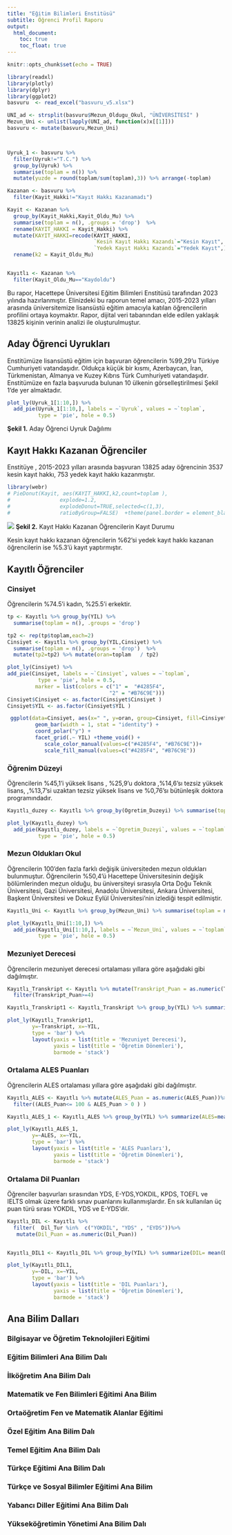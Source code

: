 ```yaml
---
title: "Eğitim Bilimleri Enstitüsü"
subtitle: Öğrenci Profil Raporu
output:
  html_document:
    toc: true
    toc_float: true
---
```


```r
knitr::opts_chunk$set(echo = TRUE)
```

```r
library(readxl)
library(plotly)
library(dplyr)
library(ggplot2)
basvuru  <- read_excel("basvuru_v5.xlsx")

UNI_ad <- strsplit(basvuru$Mezun_Oldugu_Okul, "ÜNİVERSİTESİ" )
Mezun_Uni <- unlist(lapply(UNI_ad, function(x)x[[1]]))
basvuru <- mutate(basvuru,Mezun_Uni)



Uyruk_1 <- basvuru %>%
  filter(Uyruk!="T.C.") %>%
  group_by(Uyruk) %>%
  summarise(toplam = n()) %>%
  mutate(yuzde = round(toplam/sum(toplam),3)) %>% arrange(-toplam)

Kazanan <- basvuru %>%
  filter(Kayit_Hakki!="Kayıt Hakkı Kazanamadı")

Kayit <- Kazanan %>%
  group_by(Kayit_Hakki,Kayit_Oldu_Mu) %>%
  summarise(toplam = n(), .groups = 'drop')  %>%
  rename(KAYIT_HAKKI = Kayit_Hakki) %>%
  mutate(KAYIT_HAKKI=recode(KAYIT_HAKKI,
                            `Kesin Kayıt Hakkı Kazandı`="Kesin Kayıt",
                            `Yedek Kayıt Hakkı Kazandı`="Yedek Kayıt",)) %>%
  rename(k2 = Kayit_Oldu_Mu)


Kayıtlı <- Kazanan %>%
  filter(Kayit_Oldu_Mu=="Kaydoldu")
```

Bu rapor, Hacettepe Üniversitesi Eğitim Bilimleri Enstitüsü tarafından 2023 yılında hazırlanmıştır. Elinizdeki bu raporun temel amacı, 2015-2023 yılları arasında üniversitemize lisansüstü eğitim amacıyla katılan öğrencilerin profilini ortaya koymaktır. Rapor, dijital veri tabanından elde edilen yaklaşık 13825 kişinin verinin analizi ile oluşturulmuştur.

## Aday Öğrenci Uyrukları

Enstitümüze lisansüstü eğitim için başvuran öğrencilerin %99,29'u Türkiye Cumhuriyeti vatandaşıdır. Oldukça küçük bir kısmı, Azerbaycan, İran, Türkmenistan, Almanya ve Kuzey Kıbrıs Türk Cumhuriyeti vatandaşıdır. Enstitümüze en fazla başvuruda bulunan 10 ülkenin görselleştirilmesi Şekil 1'de yer almaktadır.

```r

plot_ly(Uyruk_1[1:10,]) %>%
  add_pie(Uyruk_1[1:10,], labels = ~`Uyruk`, values = ~`toplam`,
          type = 'pie', hole = 0.5)

```

**Şekil 1.** Aday Öğrenci Uyruk Dağılımı

## Kayıt Hakkı Kazanan Öğrenciler

Enstitüye , 2015-2023 yılları arasında başvuran 13825 aday öğrencinin 3537 kesin kayıt hakkı, 753 yedek kayıt hakkı kazanmıştır.

```r
library(webr)
# PieDonut(Kayit, aes(KAYIT_HAKKI,k2,count=toplam ),
#                explode=1.2,
#                explodeDonut=TRUE,selected=c(1,3),
#                ratioByGroup=FALSE)  +theme(panel.border = element_blank())
```


![](KAYIT.PNG) 
**Şekil 2.** Kayıt Hakkı Kazanan Öğrencilerin Kayıt Durumu

Kesin kayıt hakkı kazanan öğrencilerin %62'si yedek kayıt hakkı kazanan öğrencilerin ise %5.3'ü kayıt yaptırmıştır.

## Kayıtlı Öğrenciler {.tabset}

### Cinsiyet

Öğrencilerin %74.5'i kadın, %25.5'i erkektir.

```r

tp <- Kayıtlı %>% group_by(YIL) %>% 
  summarise(toplam = n(), .groups = 'drop')

tp2 <- rep(tp$toplam,each=2)
Cinsiyet <- Kayıtlı %>% group_by(YIL,Cinsiyet) %>% 
  summarise(toplam = n(), .groups = 'drop')  %>% 
  mutate(tp2=tp2) %>% mutate(oran=toplam   / tp2)

plot_ly(Cinsiyet) %>%
add_pie(Cinsiyet, labels = ~`Cinsiyet`, values = ~`toplam`,
          type = 'pie', hole = 0.5,
         marker = list(colors = c("1" =  "#4285F4",
                                 "2" = "#B76C9E")))
Cinsiyet$Cinsiyet <- as.factor(Cinsiyet$Cinsiyet )
Cinsiyet$YIL <- as.factor(Cinsiyet$YIL )

 ggplot(data=Cinsiyet, aes(x=" ", y=oran, group=Cinsiyet, fill=Cinsiyet)) +
         geom_bar(width = 1, stat = "identity") +
         coord_polar("y") + 
         facet_grid(.~ YIL) +theme_void() +
            scale_color_manual(values=c("#4285F4", "#B76C9E"))+
            scale_fill_manual(values=c("#4285F4", "#B76C9E"))

```

### Öğrenim Düzeyi

Öğrencilerin %45,1'i yüksek lisans , %25,9'u doktora ,%14,6'sı tezsiz yüksek lisans, ,%13,7'si uzaktan tezsiz yüksek lisans ve %0,76'sı bütünleşik doktora programındadır.

```r
Kayıtlı_duzey <- Kayıtlı %>% group_by(Ogretim_Duzeyi) %>% summarise(toplam = n(), .groups = 'drop')

plot_ly(Kayıtlı_duzey) %>%
  add_pie(Kayıtlı_duzey, labels = ~`Ogretim_Duzeyi`, values = ~`toplam`,
          type = 'pie', hole = 0.5)
```


### Mezun Oldukları Okul

Öğrencilerin 100'den fazla farklı değişik üniversiteden mezun oldukları bulunmuştur. Öğrencilerin %50,4'ü Hacettepe Üniversitesinin değişik bölümlerinden mezun olduğu, bu üniversiteyi sırasıyla Orta Doğu Teknik Üniversitesi, Gazi Üniversitesi, Anadolu Üniversitesi, Ankara Üniversitesi, Başkent Üniversitesi ve Dokuz Eylül Üniversitesi'nin izlediği tespit edilmiştir.


```r
Kayıtlı_Uni <- Kayıtlı %>% group_by(Mezun_Uni) %>% summarise(toplam = n(), .groups = 'drop') %>% arrange(-toplam)

plot_ly(Kayıtlı_Uni[1:10,]) %>%
  add_pie(Kayıtlı_Uni[1:10,], labels = ~`Mezun_Uni`, values = ~`toplam`,
          type = 'pie', hole = 0.5)
```


### Mezuniyet Derecesi

Öğrencilerin  mezuniyet derecesi ortalaması yıllara göre aşağıdaki gibi dağılmıştır.


```r
Kayıtlı_Transkript <- Kayıtlı %>% mutate(Transkript_Puan = as.numeric(Transkript_Puan))%>%
  filter(Transkript_Puan>=4) 

Kayıtlı_Transkript1 <- Kayıtlı_Transkript %>% group_by(YIL) %>% summarize(Transkript= mean(Transkript_Puan,na.rm=TRUE))

plot_ly(Kayıtlı_Transkript1,
        y=~Transkript, x=~YIL, 
        type = 'bar') %>% 
        layout(yaxis = list(title = 'Mezuniyet Derecesi'),
               yaxis = list(title = 'Öğretim Dönemleri'),
               barmode = 'stack')


```

### Ortalama ALES Puanları

Öğrencilerin  ALES ortalaması yıllara göre aşağıdaki gibi dağılmıştır.

```r
Kayıtlı_ALES <- Kayıtlı %>% mutate(ALES_Puan = as.numeric(ALES_Puan))%>%
  filter((ALES_Puan<= 100 & ALES_Puan > 0 ) )

Kayıtlı_ALES_1 <- Kayıtlı_ALES %>% group_by(YIL) %>% summarize(ALES=mean(ALES_Puan,na.rm=TRUE))

plot_ly(Kayıtlı_ALES_1,
        y=~ALES, x=~YIL, 
        type = 'bar') %>% 
        layout(yaxis = list(title = 'ALES Puanları'),
               yaxis = list(title = 'Öğretim Dönemleri'),
               barmode = 'stack')


```


### Ortalama Dil Puanları


Öğrenciler başvurları sırasından YDS, E-YDS,YOKDIL, KPDS, TOEFL ve IELTS olmak üzere farklı sınav puanlarını kullanmışlardır. En sık kullanılan üç puan türü sırası YOKDIL, YDS ve E-YDS'dir.

```r


Kayıtlı_DIL <- Kayıtlı %>% 
  filter(  Dil_Tur %in%  c("YOKDIL", "YDS" , "EYDS"))%>%
   mutate(Dil_Puan = as.numeric(Dil_Puan))


Kayıtlı_DIL1 <- Kayıtlı_DIL %>% group_by(YIL) %>% summarize(DIL= mean(Dil_Puan,na.rm=TRUE))

plot_ly(Kayıtlı_DIL1,
        y=~DIL, x=~YIL, 
        type = 'bar') %>% 
        layout(yaxis = list(title = 'DIL Puanları'),
               yaxis = list(title = 'Öğretim Dönemleri'),
               barmode = 'stack')

```

## Ana Bilim Dalları {.tabset}

### Bilgisayar ve Öğretim Teknolojileri Eğitimi

### Eğitim Bilimleri Ana Bilim Dalı

### İlköğretim Ana Bilim Dalı

### Matematik ve Fen Bilimleri Eğitimi Ana Bilim

### Ortaöğretim Fen ve Matematik Alanlar Eğitimi

### Özel Eğitim Ana Bilim Dalı

### Temel Eğitim Ana Bilim Dalı

### Türkçe Eğitimi Ana Bilim Dalı

### Türkçe ve Sosyal Bilimler Eğitimi Ana Bilim

### Yabancı Diller Eğitimi Ana Bilim Dalı

### Yükseköğretimin Yönetimi Ana Bilim Dalı
